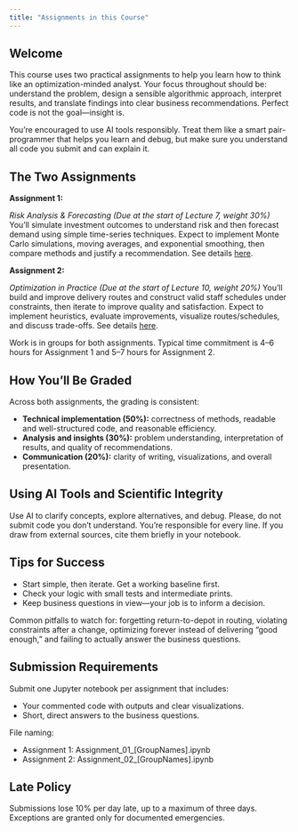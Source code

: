 ```yaml
---
title: "Assignments in this Course"
---
```


## Welcome

This course uses two practical assignments to help you learn how to think like an optimization-minded analyst. Your focus throughout should be: understand the problem, design a sensible algorithmic approach, interpret results, and translate findings into clear business recommendations. Perfect code is not the goal—insight is.

::: callout-tip
You’re encouraged to use AI tools responsibly. Treat them like a smart pair-programmer that helps you learn and debug, but make sure you understand all code you submit and can explain it.
:::

## The Two Assignments

**Assignment 1:**

*Risk Analysis & Forecasting (Due at the start of Lecture 7, weight 30%)*
You’ll simulate investment outcomes to understand risk and then forecast demand using simple time-series techniques. Expect to implement Monte Carlo simulations, moving averages, and exponential smoothing, then compare methods and justify a recommendation.
See details [here](assignment_01.qmd).

**Assignment 2:**

*Optimization in Practice (Due at the start of Lecture 10, weight 20%)*
You’ll build and improve delivery routes and construct valid staff schedules under constraints, then iterate to improve quality and satisfaction. Expect to implement heuristics, evaluate improvements, visualize routes/schedules, and discuss trade-offs.
See details [here](assignment_02.qmd).

Work is in groups for both assignments. Typical time commitment is 4–6 hours for Assignment 1 and 5–7 hours for Assignment 2.

## How You’ll Be Graded

Across both assignments, the grading is consistent:

- **Technical implementation (50%):** correctness of methods, readable and well-structured code, and reasonable efficiency.
- **Analysis and insights (30%):** problem understanding, interpretation of results, and quality of recommendations.
- **Communication (20%):** clarity of writing, visualizations, and overall presentation.

## Using AI Tools and Scientific Integrity

Use AI to clarify concepts, explore alternatives, and debug. Please, do not submit code you don’t understand. You’re responsible for every line. If you draw from external sources, cite them briefly in your notebook.

## Tips for Success

- Start simple, then iterate. Get a working baseline first.
- Check your logic with small tests and intermediate prints.
- Keep business questions in view—your job is to inform a decision.

:::callout-tip
Common pitfalls to watch for: forgetting return-to-depot in routing, violating constraints after a change, optimizing forever instead of delivering “good enough,” and failing to actually answer the business questions.
:::

## Submission Requirements

Submit one Jupyter notebook per assignment that includes:

- Your commented code with outputs and clear visualizations.
- Short, direct answers to the business questions.

File naming:

- Assignment 1: Assignment_01_[GroupNames].ipynb
- Assignment 2: Assignment_02_[GroupNames].ipynb

## Late Policy

Submissions lose 10% per day late, up to a maximum of three days. Exceptions are granted only for documented emergencies.
